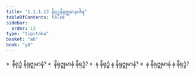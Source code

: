 ```yaml
---
title: "1.1.1.13 နိရုဒ္ဓနိရုဇ္ဈမာနဝါရ"
tableOfContents: false
sidebar:
  order: 13
type: "tipitaka"
basket: "ab"
book: "y8"
---
```



<DynamicBreadcrumb />

<Division number="19" book="y8" e="ch" v="34" p="292">

<Paragraph number="78" book="y8">
»  နိရုဒ္ဓံ နိရုဇ္ဈမာနံ?
</Paragraph>

<Paragraph number="79" book="y8">
«  နိရုဇ္ဈမာနံ နိရုဒ္ဓံ?
</Paragraph>

<Paragraph number="80" book="y8">
»  န နိရုဒ္ဓံ န နိရုဇ္ဈမာနံ?
</Paragraph>

<Paragraph number="81" book="y8">
«  န နိရုဇ္ဈမာနံ န နိရုဒ္ဓံ?
</Paragraph>
</Division>